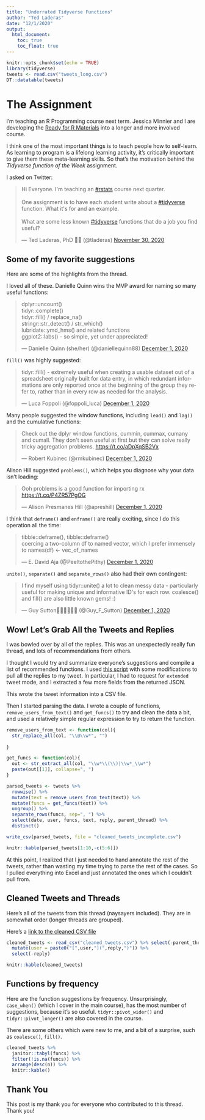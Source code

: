 ```yaml
---
title: "Underrated Tidyverse Functions"
author: "Ted Laderas"
date: "12/1/2020"
output: 
  html_document:
    toc: true
    toc_float: true
---
```


```r
knitr::opts_chunk$set(echo = TRUE)
library(tidyverse)
tweets <- read.csv("tweets_long.csv")
DT::datatable(tweets)
```

# The Assignment

I'm teaching an R Programming course next term. Jessica Minnier and I are developing the [Ready for R Materials](https://ready4r.netlify.app/labbook) into a longer and more involved course.

I think one of the most important things is to teach people how to self-learn. As learning to program is a lifelong learning activity, it's critically important to give them these meta-learning skills.  So that's the motivation behind the *Tidyverse function of the Week* assignment. 

I asked on Twitter:

<blockquote class="twitter-tweet"><p lang="en" dir="ltr">Hi Everyone. I&#39;m teaching an <a href="https://twitter.com/hashtag/rstats?src=hash&amp;ref_src=twsrc%5Etfw">#rstats</a> course next quarter. <br><br>One assignment is to have each student write about a <a href="https://twitter.com/hashtag/tidyverse?src=hash&amp;ref_src=twsrc%5Etfw">#tidyverse</a> function. What it&#39;s for and an example.<br><br>What are some less known <a href="https://twitter.com/hashtag/tidyverse?src=hash&amp;ref_src=twsrc%5Etfw">#tidyverse</a> functions that do a job you find useful?</p>&mdash; Ted Laderas, PhD 🏳️‍🌈 (@tladeras) <a href="https://twitter.com/tladeras/status/1333480918158254082?ref_src=twsrc%5Etfw">November 30, 2020</a></blockquote> <script async src="https://platform.twitter.com/widgets.js" charset="utf-8"></script>

## Some of my favorite suggestions

Here are some of the highlights from the thread.

I loved all of these. Danielle Quinn wins the MVP award for naming so many useful functions:

<blockquote class="twitter-tweet"><p lang="en" dir="ltr">dplyr::uncount()<br>tidyr::complete()<br>tidyr::fill() / replace_na()<br>stringr::str_detect() / str_which()<br>lubridate::ymd_hms() and related functions<br>ggplot2::labs() - so simple, yet under appreciated!</p>&mdash; Danielle Quinn (she/her) (@daniellequinn88) <a href="https://twitter.com/daniellequinn88/status/1333825406739345410?ref_src=twsrc%5Etfw">December 1, 2020</a></blockquote> <script async src="https://platform.twitter.com/widgets.js" charset="utf-8"></script>

`fill()` was highly suggested:

<blockquote class="twitter-tweet"><p lang="en" dir="ltr">tidyr::fill() - extremely useful when creating a usable dataset out of a spreadsheet originally built for data entry, in which redundant informations are only reported once at the beginning of the group they refer to, rather than in every row as needed for the analysis.</p>&mdash; Luca Foppoli (@foppoli_luca) <a href="https://twitter.com/foppoli_luca/status/1333780245896335360?ref_src=twsrc%5Etfw">December 1, 2020</a></blockquote> <script async src="https://platform.twitter.com/widgets.js" charset="utf-8"></script>

Many people suggested the window functions, including `lead()` and `lag()` and the cumulative functions:

<blockquote class="twitter-tweet"><p lang="en" dir="ltr">Check out the dplyr window functions, cummin, cummax, cumany and cumall. They don&#39;t seen useful at first but they can solve really tricky aggregation problems. <a href="https://t.co/aDpXqSB2Vx">https://t.co/aDpXqSB2Vx</a></p>&mdash; Robert Kubinec (@rmkubinec) <a href="https://twitter.com/rmkubinec/status/1333763578428526593?ref_src=twsrc%5Etfw">December 1, 2020</a></blockquote> <script async src="https://platform.twitter.com/widgets.js" charset="utf-8"></script>

Alison Hill suggested `problems()`, which helps you diagnose why your data isn't loading:

<blockquote class="twitter-tweet"><p lang="en" dir="ltr">Ooh problems is a good function for importing rx <a href="https://t.co/P4ZR57PgOG">https://t.co/P4ZR57PgOG</a></p>&mdash; Alison Presmanes Hill (@apreshill) <a href="https://twitter.com/apreshill/status/1333602216318537728?ref_src=twsrc%5Etfw">December 1, 2020</a></blockquote> <script async src="https://platform.twitter.com/widgets.js" charset="utf-8"></script>

I think that `deframe()` and `enframe()` are really exciting, since I do this operation all the time:

<blockquote class="twitter-tweet"><p lang="en" dir="ltr">tibble::deframe(), tibble::deframe()<br>coercing a two-column df to named vector, which I prefer immensely to names(df) &lt;- vec_of_names</p>&mdash; E. David Aja (@PeeltothePithy) <a href="https://twitter.com/PeeltothePithy/status/1333563043649900544?ref_src=twsrc%5Etfw">December 1, 2020</a></blockquote> <script async src="https://platform.twitter.com/widgets.js" charset="utf-8"></script>

`unite()`, `separate()` and `separate_rows()` also had their own contingent: 

<blockquote class="twitter-tweet"><p lang="en" dir="ltr">I find myself using tidyr::unite() a lot to clean messy data - particularly useful for making unique and informative ID&#39;s for each row. coalesce() and fill() are also little known gems! :)</p>&mdash; Guy Sutton🐝🌾🇿🇦🇿🇼 (@Guy_F_Sutton) <a href="https://twitter.com/Guy_F_Sutton/status/1333668370668003329?ref_src=twsrc%5Etfw">December 1, 2020</a></blockquote> <script async src="https://platform.twitter.com/widgets.js" charset="utf-8"></script>


## Wow! Let's Grab All the Tweets and Replies

I was bowled over by all of the replies. This was an unexpectedly really fun thread, and lots of recommendations from others. 

I thought I would try and summarize everyone's suggestions and compile a list of recommended functions. I used [this script](https://github.com/gmellini/twitter-scraper) with some modifications to pull all the replies to my tweet. In particular, I had to request for `extended` tweet mode, and I extracted a few more fields from the returned JSON.

This wrote the tweet information into a CSV file.

Then I started parsing the data. I wrote a couple of functions, `remove_users_from_text()` and `get_funcs()` to try and clean the data a bit, and used a relatively simple regular expression to try to return the function.

```r
remove_users_from_text <- function(col){
  str_replace_all(col, "\\@\\w*", "")
  
}

get_funcs <- function(col){
  out <- str_extract_all(col, "\\w*\\(\\)|\\w*_\\w*")
  paste(out[[1]], collapse=", ")  
}

parsed_tweets <- tweets %>%
  rowwise() %>%
  mutate(text = remove_users_from_text(text)) %>%
  mutate(funcs = get_funcs(text)) %>%
  ungroup() %>%
  separate_rows(funcs, sep=", ") %>%
  select(date, user, funcs, text, reply, parent_thread) %>%
  distinct()

write_csv(parsed_tweets, file = "cleaned_tweets_incomplete.csv")

knitr::kable(parsed_tweets[1:10,-c(5:6)])
```

At this point, I realized that I just needed to hand annotate the rest of the tweets, rather than wasting my time trying to parse the rest of the cases. So I pulled everything into Excel and just annotated the ones which I couldn't pull from.

## Cleaned Tweets and Threads

Here's all of the tweets from this thread (naysayers included). They are in somewhat order (longer threads are grouped).

Here's a [link to the cleaned CSV file](cleaned_tweets.csv)

```r
cleaned_tweets <- read_csv("cleaned_tweets.csv") %>% select(-parent_thread) %>%
  mutate(user = paste0("[",user,"](",reply,")")) %>%
  select(-reply)

knitr::kable(cleaned_tweets)
```



## Functions by frequency

Here are the function suggestions by frequency. Unsurprisingly, `case_when()` (which I cover in the main course), has the most number of suggestions, because it's so useful. `tidyr::pivot_wider()` and `tidyr::pivot_longer()` are also covered in the course.


There are some others which were new to me, and a bit of a surprise, such as `coalesce()`, `fill()`. 


```r
cleaned_tweets %>%
  janitor::tabyl(funcs) %>%
  filter(!is.na(funcs)) %>%
  arrange(desc(n)) %>%
  knitr::kable()
```


## Thank You

This post is my thank you for everyone who contributed to this thread. Thank you!

